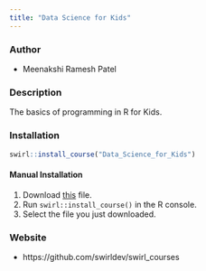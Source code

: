 ```yaml
---
title: "Data Science for Kids"
---
```


### Author

- Meenakshi Ramesh Patel



### Description

The basics of programming in R for Kids.

### Installation

```r
swirl::install_course("Data_Science_for_Kids")
```

#### Manual Installation

1. Download [this](http://swirlstats.com/scn/Data_Science_for_Kids-2.swc) file.
2. Run `swirl::install_course()` in the R console.
3. Select the file you just downloaded.

### Website

- https://github.com/swirldev/swirl_courses
